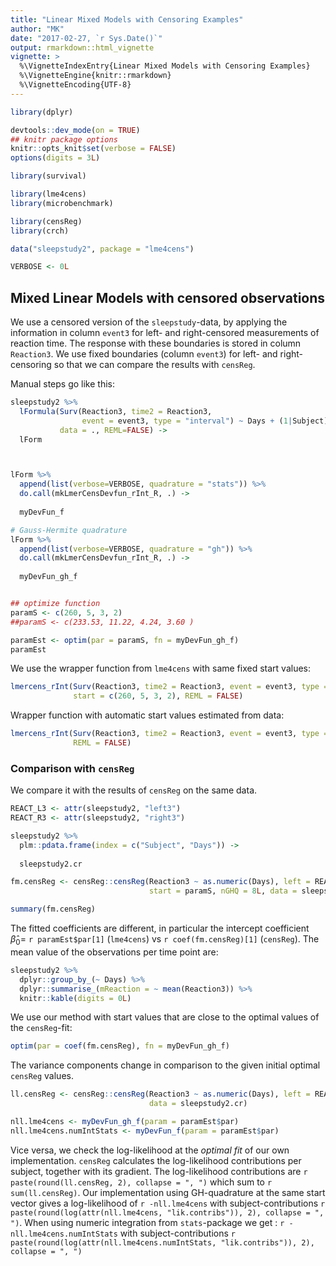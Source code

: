 ```yaml
---
title: "Linear Mixed Models with Censoring Examples"
author: "MK"
date: "2017-02-27, `r Sys.Date()`"
output: rmarkdown::html_vignette
vignette: >
  %\VignetteIndexEntry{Linear Mixed Models with Censoring Examples}
  %\VignetteEngine{knitr::rmarkdown}
  %\VignetteEncoding{UTF-8}
---
```



```r
library(dplyr)

devtools::dev_mode(on = TRUE)
## knitr package options
knitr::opts_knit$set(verbose = FALSE)
options(digits = 3L)

library(survival)

library(lme4cens)
library(microbenchmark)

library(censReg)
library(crch)

data("sleepstudy2", package = "lme4cens")

VERBOSE <- 0L
```


## Mixed Linear Models with censored observations

We use a censored version of the `sleepstudy`-data, by applying the information in column `event3` for left- and right-censored measurements of reaction time.
The response with these boundaries is stored in column `Reaction3`.
We use fixed boundaries (column `event3`) for left- and right-censoring so that we can compare the results with `censReg`.


Manual steps go like this:

```r

sleepstudy2 %>% 
  lFormula(Surv(Reaction3, time2 = Reaction3,
                event = event3, type = "interval") ~ Days + (1|Subject),
           data = ., REML=FALSE) -> 
  lForm



lForm %>% 
  append(list(verbose=VERBOSE, quadrature = "stats")) %>%
  do.call(mkLmerCensDevfun_rInt_R, .) ->
  
  myDevFun_f

# Gauss-Hermite quadrature
lForm %>% 
  append(list(verbose=VERBOSE, quadrature = "gh")) %>%
  do.call(mkLmerCensDevfun_rInt_R, .) ->
  
  myDevFun_gh_f


## optimize function
paramS <- c(260, 5, 3, 2)
##paramS <- c(233.53, 11.22, 4.24, 3.60 )

paramEst <- optim(par = paramS, fn = myDevFun_gh_f)
paramEst
```

We use the wrapper function from `lme4cens` with same fixed start values:
```r
lmercens_rInt(Surv(Reaction3, time2 = Reaction3, event = event3, type = "interval") ~ Days + (1|Subject), data = sleepstudy2, 
              start = c(260, 5, 3, 2), REML = FALSE)
```


Wrapper function with automatic start values estimated from data:
```r
lmercens_rInt(Surv(Reaction3, time2 = Reaction3, event = event3, type = "interval") ~ Days + (1|Subject), data = sleepstudy2, 
              REML = FALSE)
```



### Comparison with `censReg`

We compare it with the results of `censReg` on the same data.

```r

REACT_L3 <- attr(sleepstudy2, "left3")
REACT_R3 <- attr(sleepstudy2, "right3")

sleepstudy2 %>% 
  plm::pdata.frame(index = c("Subject", "Days")) ->
  
  sleepstudy2.cr

fm.censReg <- censReg::censReg(Reaction3 ~ as.numeric(Days), left = REACT_L3, right = REACT_R3,
                               start = paramS, nGHQ = 8L, data = sleepstudy2.cr)

summary(fm.censReg)
```

The fitted coefficients are different, in particular the intercept coefficient ${\hat β}_0 =$ `r paramEst$par[1]` (`lme4cens`) vs `r coef(fm.censReg)[1]` (`censReg`). The mean value of the observations per time point are:
```r
sleepstudy2 %>%
  dplyr::group_by_(~ Days) %>%
  dplyr::summarise_(mReaction = ~ mean(Reaction3)) %>% 
  knitr::kable(digits = 0L)
```




We use our method with start values that are close to the optimal values of the `censReg`-fit:
```r
optim(par = coef(fm.censReg), fn = myDevFun_gh_f)
```

The variance components change in comparison to the given initial optimal `censReg` values.

```r
ll.censReg <- censReg::censReg(Reaction3 ~ as.numeric(Days), left = REACT_L3, right = REACT_R3, start = paramEst$par, logLikOnly = TRUE, nGHQ = 8L,
                               data = sleepstudy2.cr)

nll.lme4cens <- myDevFun_gh_f(param = paramEst$par)
nll.lme4cens.numIntStats <- myDevFun_f(param = paramEst$par)
```

Vice versa, we check the log-likelihood at the _optimal fit_ of our own implementation.
`censReg` calculates the log-likelihood contributions per subject, together with its gradient.
The log-likelihood contributions are `r paste(round(ll.censReg, 2), collapse = ", ")` which sum to `r sum(ll.censReg)`.
Our implementation using GH-quadrature at the same start vector gives a log-likelihood of `r -nll.lme4cens` with subject-contributions `r paste(round(log(attr(nll.lme4cens, "lik.contribs")), 2), collapse = ", ")`.
When using numeric integration from `stats`-package we get :
`r -nll.lme4cens.numIntStats` with subject-contributions `r paste(round(log(attr(nll.lme4cens.numIntStats, "lik.contribs")), 2), collapse = ", ")`




